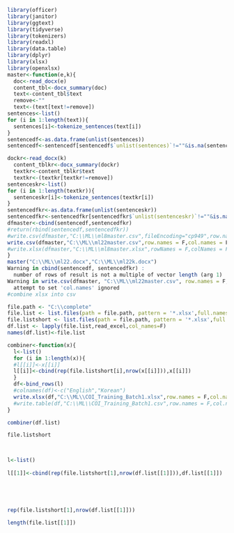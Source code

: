```{r}
library(officer)
library(janitor)
library(ggtext)
library(tidyverse)
library(tokenizers)
library(readxl)
library(data.table)
library(dplyr)
library(xlsx)
library(openxlsx)
master<-function(e,k){
  doc<-read_docx(e)
  content_tbl<-docx_summary(doc)
  text<-content_tbl$text
  remove<-""
  text<-(text[text!=remove])
sentences<-list()
for (i in 1:length(text)){
  sentences[i]<-tokenize_sentences(text[i])
}
sentencedf<-as.data.frame(unlist(sentences))
sentencedf<-sentencedf[sentencedf$`unlist(sentences)`!=""&is.na(sentencedf)==F,]

dockr<-read_docx(k)
  content_tblkr<-docx_summary(dockr)
  textkr<-content_tblkr$text
  textkr<-(textkr[textkr!=remove])
sentenceskr<-list()
for (i in 1:length(textkr)){
  sentenceskr[i]<-tokenize_sentences(textkr[i])
}
sentencedfkr<-as.data.frame(unlist(sentenceskr))
sentencedfkr<-sentencedfkr[sentencedfkr$`unlist(sentenceskr)`!=""&is.na(sentencedfkr)==F,]
dfmaster<-cbind(sentencedf,sentencedfkr)
#return(rbind(sentencedf,sentencedfkr))
#write.csv(dfmaster,"C:\\ML\\ml8master.csv",fileEncoding="cp949",row.names = F)
write.csv(dfmaster,"C:\\ML\\ml22master.csv",row.names = F,col.names = F)
#write.xlsx(dfmaster,"C:\\ML\\ml8master.xlsx",rowNames = F,colNames = F)
}  
master("C:\\ML\\ml22.docx","C:\\ML\\ml22k.docx")
Warning in cbind(sentencedf, sentencedfkr) :
  number of rows of result is not a multiple of vector length (arg 1)
Warning in write.csv(dfmaster, "C:\\ML\\ml22master.csv", row.names = F,  :
  attempt to set 'col.names' ignored
#combine xlsx into csv

file.path <- "C:\\complete"
file.list <- list.files(path = file.path, pattern = '*.xlsx',full.names = T)
file.listshort <- list.files(path = file.path, pattern = '*.xlsx',full.names = F)
df.list <- lapply(file.list,read_excel,col_names=F)
names(df.list)<-file.list
```
```{r}
combiner<-function(x){
  l<-list()
  for (i in 1:length(x)){
  #l[[i]]<-x[[i]]
  l[[i]]<-cbind(rep(file.listshort[i],nrow(x[[i]])),x[[i]])
  }
  df<-bind_rows(l)
  #colnames(df)<-c("English","Korean")
  write.xlsx(df,"C:\\ML\\COI_Training_Batch1.xlsx",row.names = F,col.names = F)
  #write.table(df,"C:\\ML\\COI_Training_Batch1.csv",row.names = F,col.names = F)
}

combiner(df.list)

file.listshort


 
l<-list() 
  
l[[1]]<-cbind(rep(file.listshort[1],nrow(df.list[[1]])),df.list[[1]])





rep(file.listshort[1],nrow(df.list[[1]]))

length(file.list[[1]])
```
